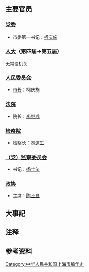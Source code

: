 {{上海年表|1964}}
{{C20YearInTopic|1964年}}{{clear}}
{{上海歷史}}

== 主要官员 ==

=== [[中国共产党上海市委员会|党委]] ===
*市委第一书记：[[柯庆施|柯庆施]]

=== [[上海市人民代表大会|人大]]（第四届→第五届） ===
无常设机关

=== [[上海市人民委员会|人民委员会]]===

* [[上海市行政首長列表|市长]]：柯庆施

=== [[上海市高级人民法院|法院]] ===
* 院长：[[李继成|李继成]]

=== [[上海市人民检察院|检察院]] ===
* 检察长：[[林道生_(检察官)|林道生]]

=== [[中国共产党上海市纪律检查委员会|（党）监察委员会]] ===
*书记：[[杨士法|杨士法]]

=== [[中国人民政治协商会议上海市委员会|政协]] ===

* 主席：[[陈丕显|陈丕显]]

== 大事記 ==


== 注释 ==
{{NoteFoot}}

== 参考资料 ==
<references/>

[[Category:中华人民共和国上海市编年史|Category:中华人民共和国上海市编年史]]
